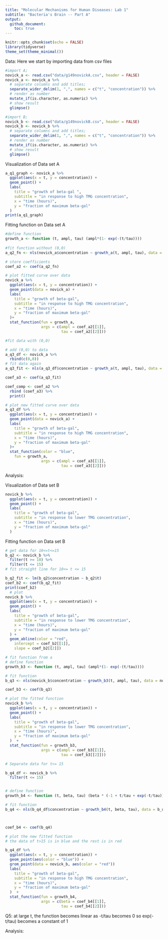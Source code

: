 ```yaml
---
title: "Molecular Mechanisms for Human Diseases: Lab 1"
subtitle: "Bacteria's Brain -- Part A"
output:
  github_document:
    toc: true
---
```


```r
knitr::opts_chunk$set(echo = FALSE)
library(tidyverse)
theme_set(theme_minimal())
```

Data: Here we start by importing data from csv files

```r
#import A;
novick_a <- read.csv("data/g149novickA.csv", header = FALSE) 
novick_a <- novick_a %>%   
  # separate columns and add titles;
  separate_wider_delim(1, ",", names = c("t", "concentration")) %>%
  # render as number
  mutate_if(is.character, as.numeric) %>%
  # show result
  glimpse()

#import B; 
novick_b <- read.csv("data/g149novickB.csv", header = FALSE) 
novick_b <- novick_b %>%   
  # separate columns and add titles;
  separate_wider_delim(1, ",", names = c("t", "concentration")) %>% 
  # render as number
  mutate_if(is.character, as.numeric) %>%
  # show result
  glimpse()

```

Visualization of Data set A

```r
a_q1_graph <- novick_a %>%
  ggplot(aes(x = t, y = concentration)) + 
  geom_point() + 
  labs(
    title = "growth of beta-gal ",
    subtitle = "in response to high TMG concentration",
    x = "time (hours)", 
    y = "fraction of maximum beta-gal"
  ) 
print(a_q1_graph)
```

Fitting function on Data set A

```r
#define function
growth_a <- function (t, ampl, tau) (ampl*(1- exp(-(t/tau))))
  
#fit function without (0,0)
a_q2_fn <- nls(novick_a$concentration ~ growth_a(t, ampl, tau), data = novick_a, start = list(ampl = 1.26, tau = 2.62))

# store coefficients
coef_a2 <- coef(a_q2_fn)

# plot fitted curve over data
novick_a %>%
  ggplot(aes(x = t, y = concentration)) + 
  geom_point(data = novick_a) + 
  labs( 
    title = "growth of beta-gal", 
    subtitle = "in response to high TMG concentration", 
    x = "time (hours)", 
    y = "fraction of maximum beta-gal"
  )+
  stat_function(fun = growth_a, 
                args = c(ampl = coef_a2[[1]], 
                         tau = coef_a2[[2]]))
```

```r

#fit data with (0,0)

# add (0,0) to data
a_q3_df <- novick_a %>%
  rbind(c(0,0))
# fit data again
a_q3_fit <- nls(a_q3_df$concentration ~ growth_a(t, ampl, tau), data = a_q3_df, start = list(ampl = 1.26, tau = 2.62))

coef_a3 <- coef(a_q3_fit)

coef_comp <- coef_a2 %>% 
  rbind (coef_a3) %>%
  print()

# plot new fitted curve over data
a_q3_df %>%
  ggplot(aes(x = t, y = concentration)) + 
  geom_point(data = novick_a) + 
  labs( 
    title = "growth of beta-gal", 
    subtitle = "in response to high TMG concentration", 
    x = "time (hours)", 
    y = "fraction of maximum beta-gal"
  )+
  stat_function(color = "blue", 
    fun = growth_a, 
                args = c(ampl = coef_a3[[1]], 
                         tau = coef_a3[[2]]))

```

Analysis:

Visualization of Data set B

```r
novick_b %>%
  ggplot(aes(x = t, y = concentration)) + 
  geom_point() + 
  labs(
    title = "growth of beta-gal", 
    subtitle = "in response to lower TMG concentration", 
    x = "time (hours)", 
    y = "fraction of maximum beta-gal"
  ) 
```

Fitting function on Data set B

```r
# get data for 10<=t<=15
b_q2 <- novick_b %>% 
  filter(t >= 10) %>% 
  filter(t <= 15)
# fit straight line for 10<= t <= 15

b_q2_fit <- lm(b_q2$concentration ~ b_q2$t)
coef_b2 <- coef(b_q2_fit)
print(coef_b2)
  # plot
novick_b %>%
  ggplot(aes(x = t, y = concentration)) + 
  geom_point() + 
  labs(
    title = "growth of beta-gal", 
    subtitle = "in response to lower TMG concentration", 
    x = "time (hours)", 
    y = "fraction of maximum beta-gal"
  ) + 
  geom_abline(color = "red",
    intercept = coef_b2[[1]], 
    slope = coef_b2[[2]])


```

```r
# fit function from a
# define function
growth_b3 <- function (t, ampl, tau) (ampl*(1- exp(-(t/tau))))

# fit function
b_q3 <- nls(novick_b$concentration ~ growth_b3(t, ampl, tau), data = novick_b, start = list(ampl = 0.8, tau = 100))

coef_b3 <- coef(b_q3)

# plot the fitted function
novick_b %>%
  ggplot(aes(x = t, y = concentration)) + 
  geom_point() + 
  labs( 
    title = "growth of beta-gal", 
    subtitle = "in response to lower TMG concentration", 
    x = "time (hours)", 
    y = "fraction of maximum beta-gal"
  )  +
  stat_function(fun = growth_b3, 
                args = c(ampl = coef_b3[[1]], 
                         tau = coef_b3[[2]]))
```

```r
# Separate data for t<= 15

b_q4_df <- novick_b %>%
  filter(t <= 15)


# define function
growth_b4 <- function (t, beta, tau) (beta * (-1 + t/tau + exp(-t/tau)))

# fit function
b_q4 <- nls(b_q4_df$concentration ~ growth_b4(t, beta, tau), data = b_q4_df, start = list(beta = 1, tau = 1))



coef_b4 <- coef(b_q4)

# plot the new fitted function
# the data of t>15 is in blue and the rest is in red

b_q4_df %>%
  ggplot(aes(x = t, y = concentration)) + 
  geom_point(aes(color = "blue")) + 
  grom_point(data = novick_b, aes(color = "red"))
  labs( 
    title = "growth of beta-gal", 
    subtitle = "in response to high TMG concentration", 
    x = "time (hours)", 
    y = "fraction of maximum beta-gal"
  )  +
  stat_function(fun = growth_b4, 
                args = c(beta = coef_b4[[1]], 
                         tau = coef_b4[[2]]))
```

Q5: at large t, the function becomes linear as -t/tau becomes 0 so exp(-t/tau) becomes a constant of 1

Analysis:
